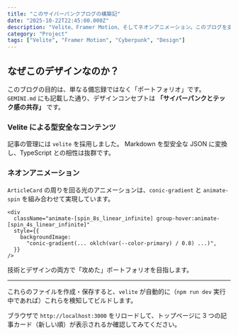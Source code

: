 ```yaml
---
title: "このサイバーパンクブログの構築記"
date: "2025-10-22T22:45:00.000Z"
description: "Velite、Framer Motion、そしてネオンアニメーション。このブログを支える技術スタックとデザイン思想について。"
category: "Project"
tags: ["Velite", "Framer Motion", "Cyberpunk", "Design"]
---
```


## なぜこのデザインなのか？

このブログの目的は、単なる備忘録ではなく「ポートフォリオ」です。
`GEMINI.md` にも記載した通り、デザインコンセプトは **「サイバーパンクとテック感の共存」** です。

### Velite による型安全なコンテンツ

記事の管理には `velite` を採用しました。
Markdown を型安全な JSON に変換し、TypeScript との相性は抜群です。

### ネオンアニメーション

`ArticleCard` の周りを回る光のアニメーションは、`conic-gradient` と `animate-spin` を組み合わせて実現しています。

```tsx
<div
  className="animate-[spin_8s_linear_infinite] group-hover:animate-[spin_4s_linear_infinite]"
  style={{
    backgroundImage:
      "conic-gradient(... oklch(var(--color-primary) / 0.8) ...)",
  }}
/>
```

技術とデザインの両方で「攻めた」ポートフォリオを目指します。

---

これらのファイルを作成・保存すると、`velite` が自動的に（`npm run dev` 実行中であれば）これらを検知してビルドします。

ブラウザで `http://localhost:3000` をリロードして、トップページに 3 つの記事カード（新しい順）が表示されるか確認してみてください。
